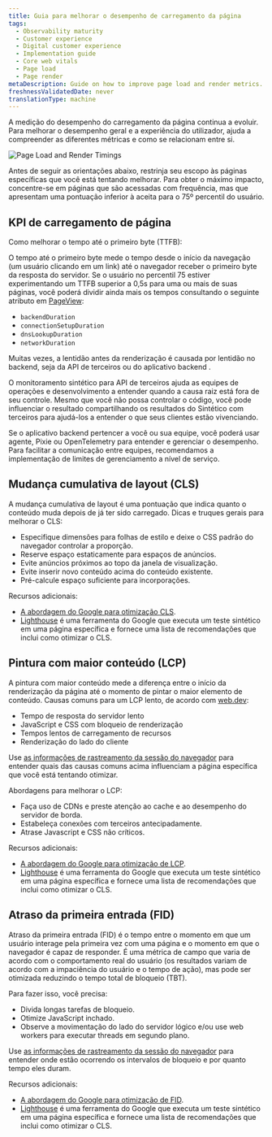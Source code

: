 ```yaml
---
title: Guia para melhorar o desempenho de carregamento da página
tags:
  - Observability maturity
  - Customer experience
  - Digital customer experience
  - Implementation guide
  - Core web vitals
  - Page load
  - Page render
metaDescription: Guide on how to improve page load and render metrics.
freshnessValidatedDate: never
translationType: machine
---
```



A medição do desempenho do carregamento da página continua a evoluir. Para melhorar o desempenho geral e a experiência do utilizador, ajuda a compreender as diferentes métricas e como se relacionam entre si.

<img
  title="Page Load and Render Timings"
  alt="Page Load and Render Timings"
  src={cxPageLoadRenderTimings}
/>

Antes de seguir as orientações abaixo, restrinja seu escopo às páginas específicas que você está tentando melhorar. Para obter o máximo impacto, concentre-se em páginas que são acessadas com frequência, mas que apresentam uma pontuação inferior à aceita para o 75º percentil do usuário.

## KPI de carregamento de página

Como melhorar o tempo até o primeiro byte (TTFB):

O tempo até o primeiro byte mede o tempo desde o início da navegação (um usuário clicando em um link) até o navegador receber o primeiro byte da resposta do servidor. Se o usuário no percentil 75 estiver experimentando um TTFB superior a 0,5s para uma ou mais de suas páginas, você poderá dividir ainda mais os tempos consultando o seguinte atributo em [PageView](/attribute-dictionary/?dataSource=Browser+agent&event=PageView):

* `backendDuration`
* `connectionSetupDuration`
* `dnsLookupDuration`
* `networkDuration`

Muitas vezes, a lentidão antes da renderização é causada por lentidão no backend, seja da API de terceiros ou do aplicativo backend .

O monitoramento sintético para API de terceiros ajuda as equipes de operações e desenvolvimento a entender quando a causa raiz está fora de seu controle. Mesmo que você não possa controlar o código, você pode influenciar o resultado compartilhando os resultados do Sintético com terceiros para ajudá-los a entender o que seus clientes estão vivenciando.

Se o aplicativo backend pertencer a você ou sua equipe, você poderá usar <InlinePopover type="apm"/>agente, Pixie ou OpenTelemetry para entender e gerenciar o desempenho. Para facilitar a comunicação entre equipes, recomendamos a implementação de limites de gerenciamento a nível de serviço.

## Mudança cumulativa de layout (CLS)

A mudança cumulativa de layout é uma pontuação que indica quanto o conteúdo muda depois de já ter sido carregado. Dicas e truques gerais para melhorar o CLS:

* Especifique dimensões para folhas de estilo e deixe o CSS padrão do navegador controlar a proporção.
* Reserve espaço estaticamente para espaços de anúncios.
* Evite anúncios próximos ao topo da janela de visualização.
* Evite inserir novo conteúdo acima do conteúdo existente.
* Pré-calcule espaço suficiente para incorporações.

Recursos adicionais:

* [A abordagem do Google para otimização CLS](https://web.dev/optimize-cls/).
* [Lighthouse](https://developers.google.com/web/tools/lighthouse) é uma ferramenta do Google que executa um teste sintético em uma página específica e fornece uma lista de recomendações que inclui como otimizar o CLS.

## Pintura com maior conteúdo (LCP)

A pintura com maior conteúdo mede a diferença entre o início da renderização da página até o momento de pintar o maior elemento de conteúdo. Causas comuns para um LCP lento, de acordo com [web.dev](https://web.dev):

* Tempo de resposta do servidor lento
* JavaScript e CSS com bloqueio de renderização
* Tempos lentos de carregamento de recursos
* Renderização do lado do cliente

Use [as informações de rastreamento da sessão do navegador](/docs/browser/browser-monitoring/browser-pro-features/session-traces-explore-webpages-life-cycle/) para entender quais das causas comuns acima influenciam a página específica que você está tentando otimizar.

Abordagens para melhorar o LCP:

* Faça uso de CDNs e preste atenção ao cache e ao desempenho do servidor de borda.
* Estabeleça conexões com terceiros antecipadamente.
* Atrase Javascript e CSS não críticos.

Recursos adicionais:

* [A abordagem do Google para otimização de LCP](https://web.dev/optimize-lcp/).
* [Lighthouse](https://developers.google.com/web/tools/lighthouse) é uma ferramenta do Google que executa um teste sintético em uma página específica e fornece uma lista de recomendações que inclui como otimizar o CLS.

## Atraso da primeira entrada (FID)

Atraso da primeira entrada (FID) é o tempo entre o momento em que um usuário interage pela primeira vez com uma página e o momento em que o navegador é capaz de responder. É uma métrica de campo que varia de acordo com o comportamento real do usuário (os resultados variam de acordo com a impaciência do usuário e o tempo de ação), mas pode ser otimizada reduzindo o tempo total de bloqueio (TBT).

Para fazer isso, você precisa:

* Divida longas tarefas de bloqueio.
* Otimize JavaScript inchado.
* Observe a movimentação do lado do servidor lógico e/ou use web workers para executar threads em segundo plano.

Use [as informações de rastreamento da sessão do navegador](/docs/browser/browser-monitoring/browser-pro-features/session-traces-explore-webpages-life-cycle/) para entender onde estão ocorrendo os intervalos de bloqueio e por quanto tempo eles duram.

Recursos adicionais:

* [A abordagem do Google para otimização de FID](https://web.dev/optimize-fid/).
* [Lighthouse](https://developers.google.com/web/tools/lighthouse) é uma ferramenta do Google que executa um teste sintético em uma página específica e fornece uma lista de recomendações que inclui como otimizar o CLS.